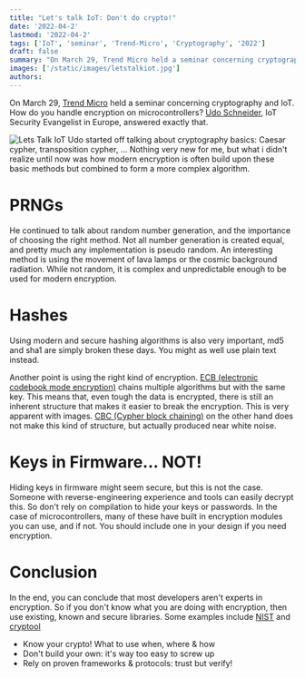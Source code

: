 ```yaml
---
title: "Let's talk IoT: Don't do crypto!"
date: '2022-04-2'
lastmod: '2022-04-2'
tags: ['IoT', 'seminar', 'Trend-Micro', 'Cryptography', '2022']
draft: false
summary: "On March 29, Trend Micro held a seminar concerning cryptography and IoT. How do you handle encryption on microcontrollers? Udo Schneider, IoT Security Evangelist in Europe, answered exactly that."
images: ['/static/images/letstalkiot.jpg']
authors:
---
```


On March 29, [Trend Micro](https://www.trendmicro.com) held a seminar concerning cryptography and IoT. How do you handle encryption on microcontrollers?
[Udo Schneider](https://www.linkedin.com/in/udoschneider/), IoT Security Evangelist in Europe, answered exactly that.

![Lets Talk IoT](/static/images/letstalkiot.jpg)
Udo started off talking about cryptography basics: Caesar cypher, transposition cypher, ... Nothing very new for me, but
what i didn't realize until now was how modern encryption is often build upon these basic methods but combined to form
a more complex algorithm.

# PRNGs

He continued to talk about random number generation, and the importance of choosing the right method. Not all number generation is created equal, and pretty much any
implementation is pseudo random. An interesting method is using the movement of lava lamps or the cosmic background radiation. While not random, it is complex
and unpredictable enough to be used for modern encryption.

# Hashes

Using modern and secure hashing algorithms is also very important, md5 and sha1 are simply broken these days. You might as well use plain text instead.

Another point is using the right kind of encryption.
[ECB (electronic codebook mode encryption)](<https://en.wikipedia.org/wiki/Block_cipher_mode_of_operation#Electronic_codebook_(ECB)>) chains multiple algorithms but with the same key.
This means that, even tough the data is encrypted, there is still an inherent structure that makes it easier to break the encryption.
This is very apparent with images. [CBC (Cypher block chaining)](<https://en.wikipedia.org/wiki/Block_cipher_mode_of_operation#Cipher_block_chaining_(CBC)>) on the other
hand does not make this kind of structure, but actually produced near white noise.

# Keys in Firmware... NOT!

Hiding keys in firmware might seem secure, but this is not the case. Someone with reverse-engineering experience and tools
can easily decrypt this. So don't rely on compilation to hide your keys or passwords. In the case of microcontrollers, many of these
have built in encryption modules you can use, and if not. You should include one in your design if you need encryption.

# Conclusion

In the end, you can conclude that most developers aren't experts in encryption. So if you don't know what you are doing
with encryption, then use existing, known and secure libraries. Some examples include
[NIST](https://www.nist.gov/) and [cryptool](https://www.cryptool.org/en/)

- Know your crypto! What to use when, where & how
- Don't build your own: it's way too easy to screw up
- Rely on proven frameworks & protocols: trust but verify!
